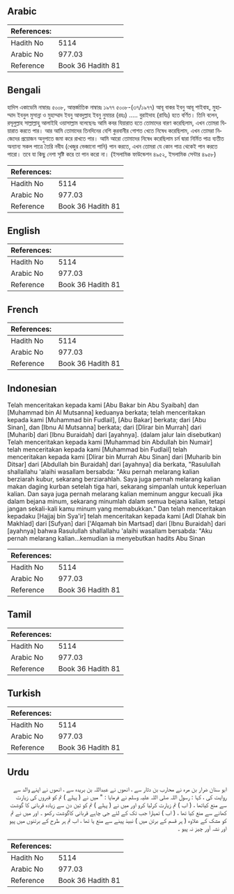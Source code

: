 ## Arabic


<div dir="rtl" lang="ar" style={{fontSize:'larger',backgroundColor:'#f8f9fa',padding:20}}>

</div>
<div style={{backgroundColor:'#f8f9fa',padding:20, marginBottom: 10}}><table> <thead> <tr> <th>References:</th> <th></th> </tr> </thead> <tbody><tr><td>Hadith No</td><td>5114</td></tr><tr><td>Arabic No</td><td>977.03</td></tr><tr><td>Reference</td><td>Book 36 Hadith 81</td></tr></tbody></table></div>

## Bengali


<div dir="ltr" lang="bn" style={{fontSize:'larger',backgroundColor:'#f8f9fa',padding:20}}>
হাদিস একাডেমি নাম্বারঃ ৫০০৮, আন্তর্জাতিক নাম্বারঃ ১৯৭৭ ৫০০৮-(৩৭/১৯৭৭) আবূ বাকর ইবনু আবূ শাইবাহ, মুহাম্মাদ ইবনুল মুসান্না ও মুহাম্মাদ ইবনু আবদুল্লাহ ইবনু নুমায়র (রহঃ) ..... বুরাইদাহ (রাযিঃ) হতে বর্ণিত। তিনি বলেন, রসূলুল্লাহ সাল্লাল্লাহু আলাইহি ওয়াসাল্লাম বলেছেনঃ আমি কবর যিয়ারাত হতে তোমাদের বারণ করেছিলাম, এখন তোমরা যিয়ারাত করতে পার। আর আমি তোমাদের তিনদিনের বেশি কুরবানীর গোশত খেতে নিষেধ করেছিলাম, এখন তোমরা নিজেদের প্রয়োজন অনুপাতে জমা করে রাখতে পার। আমি আরো তোমাদের নিষেধ করেছিলাম চর্ম দ্বারা নির্মিত পাত্র ব্যতীত অন্যান্য সকল পাত্রে তৈরি নবীয (খেজুর ভেজানো পানি) পান করতে, এখন তোমরা যে কোন পাত্র থেকেই পান করতে পারো। তবে যা কিছু নেশা সৃষ্টি করে তা পান করো না। (ইসলামিক ফাউন্ডেশন ৪৯৫২, ইসলামিক সেন্টার ৪৯৫৮)
</div>
<div style={{backgroundColor:'#f8f9fa',padding:20, marginBottom: 10}}><table> <thead> <tr> <th>References:</th> <th></th> </tr> </thead> <tbody><tr><td>Hadith No</td><td>5114</td></tr><tr><td>Arabic No</td><td>977.03</td></tr><tr><td>Reference</td><td>Book 36 Hadith 81</td></tr></tbody></table></div>

## English


<div dir="ltr" lang="en" style={{fontSize:'larger',backgroundColor:'#f8f9fa',padding:20}}>

</div>
<div style={{backgroundColor:'#f8f9fa',padding:20, marginBottom: 10}}><table> <thead> <tr> <th>References:</th> <th></th> </tr> </thead> <tbody><tr><td>Hadith No</td><td>5114</td></tr><tr><td>Arabic No</td><td>977.03</td></tr><tr><td>Reference</td><td>Book 36 Hadith 81</td></tr></tbody></table></div>

## French


<div dir="ltr" lang="fr" style={{fontSize:'larger',backgroundColor:'#f8f9fa',padding:20}}>

</div>
<div style={{backgroundColor:'#f8f9fa',padding:20, marginBottom: 10}}><table> <thead> <tr> <th>References:</th> <th></th> </tr> </thead> <tbody><tr><td>Hadith No</td><td>5114</td></tr><tr><td>Arabic No</td><td>977.03</td></tr><tr><td>Reference</td><td>Book 36 Hadith 81</td></tr></tbody></table></div>

## Indonesian


<div dir="ltr" lang="id" style={{fontSize:'larger',backgroundColor:'#f8f9fa',padding:20}}>
Telah menceritakan kepada kami [Abu Bakar bin Abu Syaibah] dan [Muhammad bin Al Mutsanna] keduanya berkata; telah menceritakan kepada kami [Muhammad bin Fudlail], [Abu Bakar] berkata; dari [Abu Sinan], dan [Ibnu Al Mutsanna] berkata; dari [Dlirar bin Murrah] dari [Muharib] dari [Ibnu Buraidah] dari [ayahnya]. (dalam jalur lain disebutkan) Telah menceritakan kepada kami [Muhammad bin Abdullah bin Numair] telah menceritakan kepada kami [Muhammad bin Fudlail] telah menceritakan kepada kami [Dlirar bin Murrah Abu Sinan] dari [Muharib bin Ditsar] dari [Abdullah bin Buraidah] dari [ayahnya] dia berkata, "Rasulullah shallallahu 'alaihi wasallam bersabda: "Aku pernah melarang kalian berziarah kubur, sekarang berziarahlah. Saya juga pernah melarang kalian makan daging kurban setelah tiga hari, sekarang simpanlah untuk keperluan kalian. Dan saya juga pernah melarang kalian meminum anggur kecuali jika dalam bejana minum, sekarang minumlah dalam semua bejana kalian, tetapi jangan sekali-kali kamu minum yang memabukkan." Dan telah menceritakan kepadaku [Hajjaj bin Sya'ir] telah menceritakan kepada kami [Adl Dlahak bin Makhlad] dari [Sufyan] dari ['Alqamah bin Martsad] dari [Ibnu Buraidah] dari [ayahnya] bahwa Rasulullah shallallahu 'alaihi wasallam bersabda: "Aku pernah melarang kalian…kemudian ia menyebutkan hadits Abu Sinan
</div>
<div style={{backgroundColor:'#f8f9fa',padding:20, marginBottom: 10}}><table> <thead> <tr> <th>References:</th> <th></th> </tr> </thead> <tbody><tr><td>Hadith No</td><td>5114</td></tr><tr><td>Arabic No</td><td>977.03</td></tr><tr><td>Reference</td><td>Book 36 Hadith 81</td></tr></tbody></table></div>

## Tamil


<div dir="ltr" lang="ta" style={{fontSize:'larger',backgroundColor:'#f8f9fa',padding:20}}>

</div>
<div style={{backgroundColor:'#f8f9fa',padding:20, marginBottom: 10}}><table> <thead> <tr> <th>References:</th> <th></th> </tr> </thead> <tbody><tr><td>Hadith No</td><td>5114</td></tr><tr><td>Arabic No</td><td>977.03</td></tr><tr><td>Reference</td><td>Book 36 Hadith 81</td></tr></tbody></table></div>

## Turkish


<div dir="ltr" lang="tr" style={{fontSize:'larger',backgroundColor:'#f8f9fa',padding:20}}>

</div>
<div style={{backgroundColor:'#f8f9fa',padding:20, marginBottom: 10}}><table> <thead> <tr> <th>References:</th> <th></th> </tr> </thead> <tbody><tr><td>Hadith No</td><td>5114</td></tr><tr><td>Arabic No</td><td>977.03</td></tr><tr><td>Reference</td><td>Book 36 Hadith 81</td></tr></tbody></table></div>

## Urdu


<div dir="rtl" lang="ur" style={{fontSize:'larger',backgroundColor:'#f8f9fa',padding:20}}>
ابو سنان ضرار بن مرہ نے محارب بن دثار سے ، انھوں نے عبداللہ بن بریدہ سے ، انھوں نے اپنے والد سے روایت کی ، کہا : رسول اللہ صلی اللہ علیہ وسلم نے فرمایا : " میں نے ( پہلے ) تم کو قبروں کی زیارت سے منع کیاتھا ، ( اب ) تم زیارت کرلیا کرو اور میں نے ( پہلے ) تم کو تین دن سے زیادہ قربانی کا گوشت کھانے سے منع کیا تھا ، ( اب ) تمہارا جب تک کے لئے جی چاہے قربانی کاگوشت رکھو ۔ اور میں نے تم کو مشک کے علاوہ ( ہر قسم کے برتن میں ) نبیذ پینے سے منع یا تھا ، اب تم ہر طرح کے برتنوں میں پیو اور نشہ آور چیز نہ پیو ۔
</div>
<div style={{backgroundColor:'#f8f9fa',padding:20, marginBottom: 10}}><table> <thead> <tr> <th>References:</th> <th></th> </tr> </thead> <tbody><tr><td>Hadith No</td><td>5114</td></tr><tr><td>Arabic No</td><td>977.03</td></tr><tr><td>Reference</td><td>Book 36 Hadith 81</td></tr></tbody></table></div>